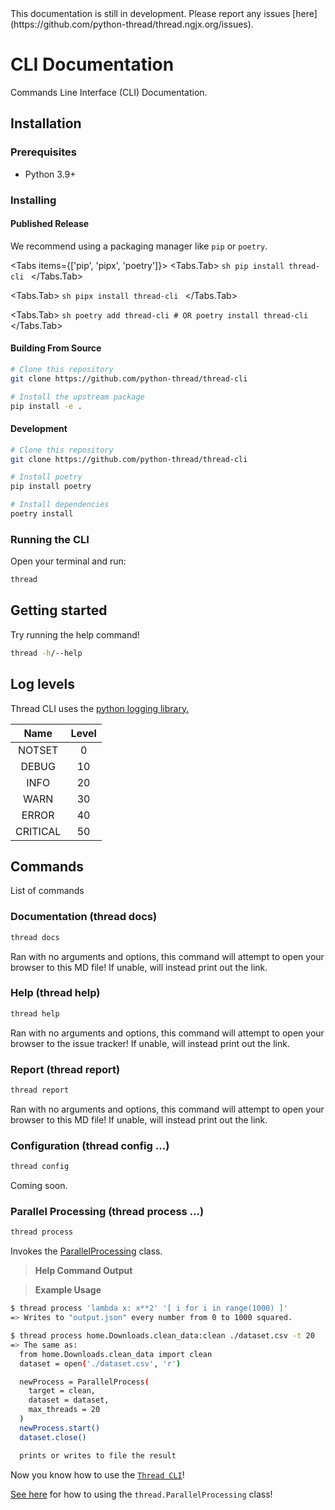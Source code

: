 


<Callout type='warning'>
  This documentation is still in development.
  Please report any issues [here](https://github.com/python-thread/thread.ngjx.org/issues).
</Callout>



# CLI Documentation

Commands Line Interface (CLI) Documentation.



## Installation

<Steps>

### Prerequisites

* Python 3.9+



### Installing

#### Published Release

We recommend using a packaging manager like `pip` or `poetry`.

<Tabs items={['pip', 'pipx', 'poetry']}>
  <Tabs.Tab>
    ```sh
    pip install thread-cli
    ```
  </Tabs.Tab>

  <Tabs.Tab>
    ```sh
    pipx install thread-cli
    ```
  </Tabs.Tab>

  <Tabs.Tab>
    ```sh
    poetry add thread-cli
    # OR
    poetry install thread-cli
    ```
  </Tabs.Tab>
</Tabs>


#### Building From Source
```sh
# Clone this repository
git clone https://github.com/python-thread/thread-cli

# Install the upstream package
pip install -e .
```

#### Development

```sh
# Clone this repository
git clone https://github.com/python-thread/thread-cli

# Install poetry
pip install poetry

# Install dependencies
poetry install
```



### Running the CLI

Open your terminal and run:
```sh
thread
```

</Steps>



## Getting started

Try running the help command!
```sh
thread -h/--help
```



## Log levels

Thread CLI uses the [python logging library.](https://docs.python.org/3/library/logging.html)

|   Name   | Level |
| :-----:  | :---: |
|   NOTSET | 0     |
|    DEBUG | 10    |
|     INFO | 20    |
|     WARN | 30    |
|    ERROR | 40    |
| CRITICAL | 50    |



## Commands

List of commands



### Documentation (thread docs)

```sh
thread docs
```
Ran with no arguments and options, this command will attempt to open your browser to this MD file!
If unable, will instead print out the link.



### Help (thread help)

```sh
thread help
```
Ran with no arguments and options, this command will attempt to open your browser to the issue tracker!
If unable, will instead print out the link.




### Report (thread report)

```sh
thread report
```
Ran with no arguments and options, this command will attempt to open your browser to this MD file!
If unable, will instead print out the link.




### Configuration (thread config ...)

```sh
thread config
```
Coming soon.



### Parallel Processing (thread process ...)

```sh
thread process
```
Invokes the [ParallelProcessing](/docs/parallel-processing#importing-the-class) class.

> **Help Command Output**


> **Example Usage**
```sh
$ thread process 'lambda x: x**2' '[ i for i in range(1000) ]'
=> Writes to "output.json" every number from 0 to 1000 squared.

$ thread process home.Downloads.clean_data:clean ./dataset.csv -t 20
=> The same as:
  from home.Downloads.clean_data import clean
  dataset = open('./dataset.csv', 'r')

  newProcess = ParallelProcess(
    target = clean,
    dataset = dataset,
    max_threads = 20
  )
  newProcess.start()
  dataset.close()

  prints or writes to file the result
```



Now you know how to use the [`Thread CLI`](#cli-documentation)!

[See here](./parallel-processing.md) for how to using the `thread.ParallelProcessing` class!
